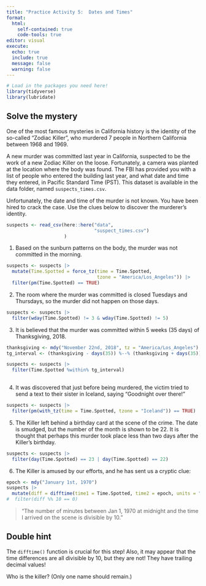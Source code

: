 ```yaml
---
title: "Practice Activity 5:  Dates and Times"
format: 
  html: 
    self-contained: true
    code-tools: true
editor: visual
execute: 
  echo: true
  include: true
  message: false
  warning: false
---
```


```r
# Load in the packages you need here!
library(tidyverse)
library(lubridate)

```

## Solve the mystery

One of the most famous mysteries in California history is the identity of the so-called "Zodiac Killer", who murdered 7 people in Northern California between 1968 and 1969.

A new murder was committed last year in California, suspected to be the work of a new Zodiac Killer on the loose. Fortunately, a camera was planted at the location where the body was found. The FBI has provided you with a list of people who entered the building last year, and what date and time they entered, in Pacific Standard Time (PST). This dataset is available in the data folder, named `suspects_times.csv`.

Unfortunately, the date and time of the murder is not known. You have been hired to crack the case. Use the clues below to discover the murderer's identity.

```r
suspects <- read_csv(here::here("data",
                                "suspect_times.csv")
                     )
```

1.  Based on the sunburn patterns on the body, the murder was not committed in the morning.

```r
suspects <- suspects |>
  mutate(Time.Spotted = force_tz(time = Time.Spotted, 
                                 tzone = "America/Los_Angeles")) |>
  filter(pm(Time.Spotted) == TRUE)
```

2.  The room where the murder was committed is closed Tuesdays and Thursdays, so the murder did not happen on those days.

```r
suspects <- suspects |>
  filter(wday(Time.Spotted) != 3 & wday(Time.Spotted) != 5)
```

3.  It is believed that the murder was committed within 5 weeks (35 days) of Thanksgiving, 2018.
```r
thanksgiving <- mdy("November 22nd, 2018", tz = "America/Los_Angeles") 
tg_interval <- (thanksgiving - days(35)) %--% (thanksgiving + days(35))

suspects <- suspects |>
  filter(Time.Spotted %within% tg_interval)
  
```

4.  It was discovered that just before being murdered, the victim tried to send a text to their sister in Iceland, saying "Goodnight over there!"
```r
suspects <- suspects |>
  filter(pm(with_tz(time = Time.Spotted, tzone = "Iceland")) == TRUE)

```


5.  The Killer left behind a birthday card at the scene of the crime. The date is smudged, but the number of the month is shown to be 22. It is thought that perhaps this murder took place less than two days after the Killer's birthday.
```r
suspects <- suspects |>
  filter(day(Time.Spotted) == 23 | day(Time.Spotted) == 22)
```


6.  The Killer is amused by our efforts, and he has sent us a cryptic clue:
```r
epoch <- mdy("January 1st, 1970")
suspects |>
  mutate(diff = difftime(time1 = Time.Spotted, time2 = epoch, units = "mins"))
#  filter(diff %% 10 == 0)

```


> "The number of minutes between Jan 1, 1970 at midnight and the time I arrived on the scene is divisible by 10."

::: callout-tip
# Double hint

The `difftime()` function is crucial for this step! Also, it may appear that the time differences are all divisible by 10, but they are not! They have trailing decimal values!
:::

Who is the killer? (Only one name should remain.)
